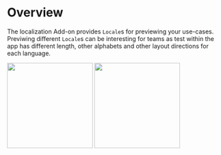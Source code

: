 # Overview

The localization Add-on provides `Locale`s for previewing your use-cases.
Previwing different `Locale`s can be interesting for teams as test within the app has different length, other alphabets and other layout directions for each language.

<p float="left">
    <Image src="/assets/add-ons/localization/english-locale.png" width="200" />
    <Image src="/assets/add-ons/localization/arabic-locale.png" width="200" />
</p>